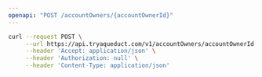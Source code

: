 ```yaml
---
openapi: "POST /accountOwners/{accountOwnerId}"
---
```


<RequestExample>

```bash Request
curl --request POST \
     --url https://api.tryaqueduct.com/v1/accountOwners/accountOwnerId \
     --header 'Accept: application/json' \
     --header 'Authorization: null' \
     --header 'Content-Type: application/json'
```

</RequestExample>

